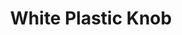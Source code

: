 ---
title: "White Plastic Knob"
subtitle: ""
creator: ""
categories: ["kitchen"]
featuredImage: "../src/assets/images/item/kitchen/DSC02553.png"
views: ["../src/assets/images/item/kitchen/DSC02553.png","../src/assets/images/item/kitchen/DSC02554.png","../src/assets/images/item/kitchen/DSC02562.png","../src/assets/images/item/kitchen/DSC02563.png"]
nextItem: []
---